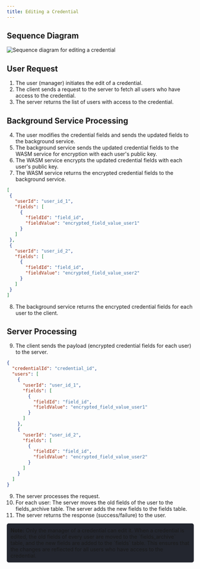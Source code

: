 ```yaml
---
title: Editing a Credential
---
```



## Sequence Diagram

<Image src={editCredential} alt="Sequence diagram for editing a credential"/>

## User Request

1. The user (manager) initiates the edit of a credential.
2. The client sends a request to the server to fetch all users who have access to the credential.
3. The server returns the list of users with access to the credential.

## Background Service Processing

4. The user modifies the credential fields and sends the updated fields to the background service.
5. The background service sends the updated credential fields to the WASM service for encryption with each user's public key.
6. The WASM service encrypts the updated credential fields with each user's public key.
7. The WASM service returns the encrypted credential fields to the background service.

```json
[
 {
   "userId": "user_id_1",
   "fields": [
     {
       "fieldId": "field_id",
       "fieldValue": "encrypted_field_value_user1"
     }
   ]
 },
 {
   "userId": "user_id_2",
   "fields": [
     {
       "fieldId": "field_id",
       "fieldValue": "encrypted_field_value_user2"
     }
   ]
 }
]
```


8. The background service returns the encrypted credential fields for each user to the client.

## Server Processing

9.    The client sends the payload (encrypted credential fields for each user) to the server.

```json
{
  "credentialId": "credential_id",
  "users": [
    {
      "userId": "user_id_1",
      "fields": [
        {
          "fieldId": "field_id",
          "fieldValue": "encrypted_field_value_user1"
        }
      ]
    },
    {
      "userId": "user_id_2",
      "fields": [
        {
          "fieldId": "field_id",
          "fieldValue": "encrypted_field_value_user2"
        }
      ]
    }
  ]
}
```


9.    The server processes the request.
10.    For each user:
        The server moves the old fields of the user to the fields_archive table.
        The server adds the new fields to the fields table.
11.    The server returns the response (success/failure) to the user.

<div style="background-color: #23262f; padding: 10px; border-radius: 5px;"> <strong>Note:</strong> Only the manager of a credential can edit it. When a credential is edited, the old fields of every user are moved to the `fields_archive` table, and the new fields are added to the `fields` table. This ensures that the changes are reflected for all users who have access to the credential. </div>
